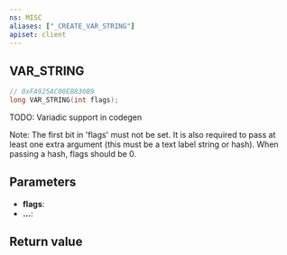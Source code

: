 ```yaml
---
ns: MISC
aliases: ["_CREATE_VAR_STRING"]
apiset: client
---
```

## VAR_STRING

```c
// 0xFA925AC00EB830B9
long VAR_STRING(int flags);
```
TODO: Variadic support in codegen

Note: The first bit in 'flags' must not be set.
It is also required to pass at least one extra argument (this must be a text label string or hash).
When passing a hash, flags should be 0.

## Parameters
* **flags**:
* **...**:

## Return value
